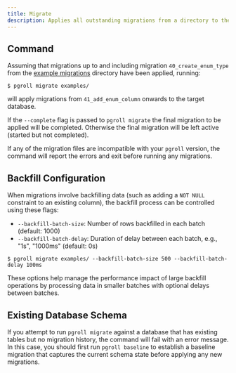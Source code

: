 ```yaml
---
title: Migrate
description: Applies all outstanding migrations from a directory to the target database.
---
```


## Command

Assuming that migrations up to and including migration `40_create_enum_type` from the [example migrations](https://github.com/xataio/pgroll/tree/main/examples) directory have been applied, running:

```
$ pgroll migrate examples/
```

will apply migrations from `41_add_enum_column` onwards to the target database.

If the `--complete` flag is passed to `pgroll migrate` the final migration to be applied will be completed. Otherwise the final migration will be left active (started but not completed).

If any of the migration files are incompatible with your `pgroll` version, the command will report the errors and exit before running any migrations.

## Backfill Configuration

When migrations involve backfilling data (such as adding a `NOT NULL` constraint to an existing column), the backfill process can be controlled using these flags:

- `--backfill-batch-size`: Number of rows backfilled in each batch (default: 1000)
- `--backfill-batch-delay`: Duration of delay between each batch, e.g., "1s", "1000ms" (default: 0s)

```
$ pgroll migrate examples/ --backfill-batch-size 500 --backfill-batch-delay 100ms
```

These options help manage the performance impact of large backfill operations by processing data in smaller batches with optional delays between batches.

## Existing Database Schema

If you attempt to run `pgroll migrate` against a database that has existing tables but no migration history, the command will fail with an error message. In this case, you should first run `pgroll baseline` to establish a baseline migration that captures the current schema state before applying any new migrations.

